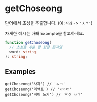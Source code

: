 # getChoseong

단어에서 초성을 추출합니다. (예: `사과` -> `'ㅅㄱ'`)

자세한 예시는 아래 Example을 참고하세요.

```typescript
function getChoseong(
  // 초성을 추출 할 한글 문자열
  word: string
): string;
```

## Examples

```tsx
getChoseong('사과') // 'ㅅㄱ'
getChoseong('리액트') // 'ㄹㅇㅌ'
getChoseong('띄어 쓰기') // 'ㄸㅇ ㅆㄱ'
```
